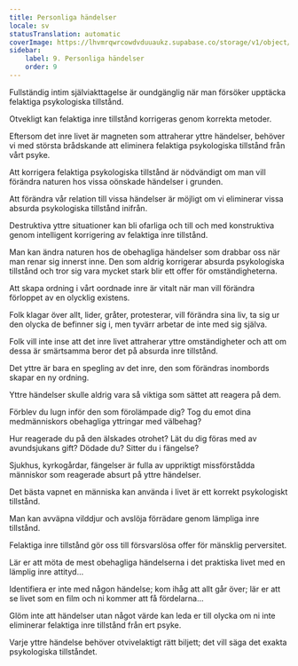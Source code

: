 ```yaml
---
title: Personliga händelser
locale: sv
statusTranslation: automatic
coverImage: https://lhvmrqwrcowdvduuaukz.supabase.co/storage/v1/object/public/strapi-uploads/small_cover-tratado-de-psicologia-revolucionaria.webp-5e15e1cec4e0ebebcde5d7fc7565d8fd.webp
sidebar:
    label: 9. Personliga händelser
    order: 9
---
```

Fullständig intim själviakttagelse är oundgänglig när man försöker upptäcka felaktiga psykologiska tillstånd.

Otvekligt kan felaktiga inre tillstånd korrigeras genom korrekta metoder.

Eftersom det inre livet är magneten som attraherar yttre händelser, behöver vi med största brådskande att eliminera felaktiga psykologiska tillstånd från vårt psyke.

Att korrigera felaktiga psykologiska tillstånd är nödvändigt om man vill förändra naturen hos vissa oönskade händelser i grunden.

Att förändra vår relation till vissa händelser är möjligt om vi eliminerar vissa absurda psykologiska tillstånd inifrån.

Destruktiva yttre situationer kan bli ofarliga och till och med konstruktiva genom intelligent korrigering av felaktiga inre tillstånd.

Man kan ändra naturen hos de obehagliga händelser som drabbar oss när man renar sig innerst inne. Den som aldrig korrigerar absurda psykologiska tillstånd och tror sig vara mycket stark blir ett offer för omständigheterna.

Att skapa ordning i vårt oordnade inre är vitalt när man vill förändra förloppet av en olycklig existens.

Folk klagar över allt, lider, gråter, protesterar, vill förändra sina liv, ta sig ur den olycka de befinner sig i, men tyvärr arbetar de inte med sig själva.

Folk vill inte inse att det inre livet attraherar yttre omständigheter och att om dessa är smärtsamma beror det på absurda inre tillstånd.

Det yttre är bara en spegling av det inre, den som förändras inombords skapar en ny ordning.

Yttre händelser skulle aldrig vara så viktiga som sättet att reagera på dem.

Förblev du lugn inför den som förolämpade dig? Tog du emot dina medmänniskors obehagliga yttringar med välbehag?

Hur reagerade du på den älskades otrohet? Lät du dig föras med av avundsjukans gift? Dödade du? Sitter du i fängelse?

Sjukhus, kyrkogårdar, fängelser är fulla av uppriktigt missförstådda människor som reagerade absurt på yttre händelser.

Det bästa vapnet en människa kan använda i livet är ett korrekt psykologiskt tillstånd.

Man kan avväpna vilddjur och avslöja förrädare genom lämpliga inre tillstånd.

Felaktiga inre tillstånd gör oss till försvarslösa offer för mänsklig perversitet.

Lär er att möta de mest obehagliga händelserna i det praktiska livet med en lämplig inre attityd...

Identifiera er inte med någon händelse; kom ihåg att allt går över; lär er att se livet som en film och ni kommer att få fördelarna...

Glöm inte att händelser utan något värde kan leda er till olycka om ni inte eliminerar felaktiga inre tillstånd från ert psyke.

Varje yttre händelse behöver otvivelaktigt rätt biljett; det vill säga det exakta psykologiska tillståndet.

